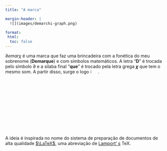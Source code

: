 ```yaml
---
title: "A marca"

margin-header: |
  ![](images/demarchi-graph.png)

format:
 html:
  toc: false
---
```


$\partial emar\chi$ é uma marca que faz uma brincadeira com a fonética do meu sobrenome (**Demarque**) e com  símbolos matemáticos. A letra  "**D**" é trocada pelo símbolo $\partial$ e a sílaba final "**que**" é trocado pela letra grega **$\chi$** que tem o mesmo som. A partir disso, surge o logo  ![](images/dchi-2.png){width=5%}.\


A ideia é inspirada no nome do sistema de preparação de documentos de alta qualidade [$\LaTeX$](https://latex-project.org/), uma abreviação de [Lamport' s](https://pt.wikipedia.org/wiki/Leslie_Lamport) TeX.
